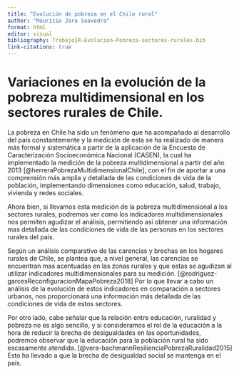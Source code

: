 ```yaml
---
title: "Evolución de pobreza en el Chile rural"
author: "Mauricio Jara Saavedra"
format: html
editor: visual
bibliography: Trabajo1R-Evolucion-Pobreza-sectores-rurales.bib
link-citations: true
---
```


# Variaciones en la evolución de la pobreza multidimensional en los sectores rurales de Chile.

La pobreza en Chile ha sido un fenómeno que ha acompañado al desarrollo del país constantemente y la medición de esta se ha realizado de manera más formal y sistemática a partir de la aplicación de la Encuesta de Caracterización Socioeconómica Nacional (CASEN), la cual ha implementado la medición de la pobreza multidimensional a partir del año 2013 [@herreraPobrezaMultidimensionalChile], con el fin de aportar a una comprensión más amplia y detallada de las condiciones de vida de la población, implementando dimensiones como educación, salud, trabajo, vivienda y redes sociales.

Ahora bien, si llevamos esta medición de la pobreza multidimensional a los sectores rurales, podremos ver como los indicadores multidimensionales nos permiten agudizar el análisis, permitiendo así obtener una información mas detallada de las condiciones de vida de las personas en los sectores rurales del país.

Según un análisis comparativo de las carencias y brechas en los hogares rurales de Chile, se plantea que, a nivel general, las carencias se encuentran mas acentuadas en las zonas rurales y que estas se agudizan al utilizar indicadores multidimensionales para su medición. [@rodriguez-garcesReconfiguracionMapaPobreza2018] Por lo que llevar a cabo un análisis de la evolución de estos indicadores en comparación a sectores urbanos, nos proporcionará una información más detallada de las condiciones de vida de estos sectores.

Por otro lado, cabe señalar que la relación entre educación, ruralidad y pobreza no es algo sencillo, y si consideramos el rol de la educación a la hora de reducir la brecha de desigualdades en las oportunidades, podremos observar que la educación para la población rural ha sido escasamente atendida. [@vera-bachmannResilienciaPobrezaRuralidad2015] Esto ha llevado a que la brecha de desigualdad social se mantenga en el país.
